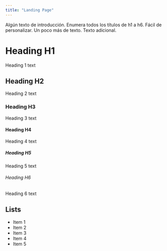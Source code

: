```yaml
---
title: "Landing Page"
---
```


Algún texto de introducción. Enumera todos los títulos de h1 a h6. Fácil de personalizar. Un poco más de texto. Texto adicional.

# Heading H1
Heading 1 text

## Heading H2
Heading 2 text

### Heading H3
Heading 3 text

#### Heading H4
Heading 4 text

##### Heading H5
Heading 5 text

###### Heading H6
Heading 6 text

## Lists
- Item 1
- Item 2
- Item 3
- Item 4
- Item 5
